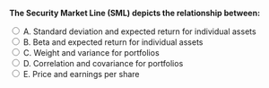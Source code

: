 

::: {.question-block}

<form onsubmit="event.preventDefault(); checkAnswer('module3_mcq_q8')" data-correct-answer="B">
  <strong style="display: block;">The Security Market Line (SML) depicts the relationship between:</strong>

  <label><input type="radio" name="module3_mcq_q8" value="A"> A. Standard deviation and expected return for individual assets</label><br>
  <label><input type="radio" name="module3_mcq_q8" value="B"> B. Beta and expected return for individual assets</label><br>
  <label><input type="radio" name="module3_mcq_q8" value="C"> C. Weight and variance for portfolios</label><br>
  <label><input type="radio" name="module3_mcq_q8" value="D"> D. Correlation and covariance for portfolios</label><br>
  <label><input type="radio" name="module3_mcq_q8" value="E"> E. Price and earnings per share</label><br>
</form>

<div id="feedback-module3_mcq_q8" class="feedback" data-status="" style="display:none;">
✅ Correct: B. The SML shows the linear relationship between a security’s beta and its expected return under the CAPM.
</div>

:::